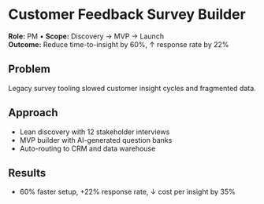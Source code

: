 # Customer Feedback Survey Builder

**Role:** PM • **Scope:** Discovery → MVP → Launch  
**Outcome:** Reduce time-to-insight by 60%, ↑ response rate by 22%

## Problem
Legacy survey tooling slowed customer insight cycles and fragmented data.

## Approach
- Lean discovery with 12 stakeholder interviews
- MVP builder with AI-generated question banks
- Auto-routing to CRM and data warehouse

## Results
- 60% faster setup, +22% response rate, ↓ cost per insight by 35%
